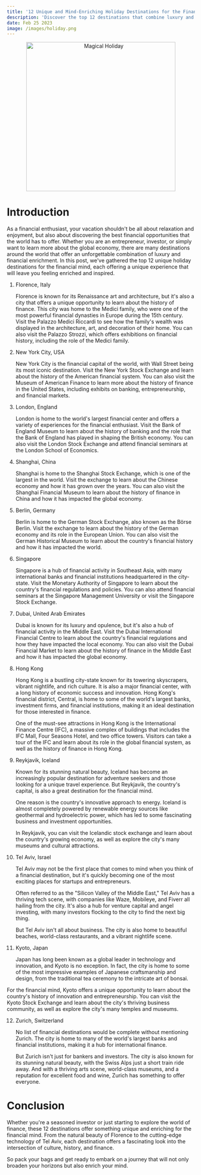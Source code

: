 ```yaml
---
title: '12 Unique and Mind-Enriching Holiday Destinations for the Financial Mind'
description: 'Discover the top 12 destinations that combine luxury and financial enrichment, perfect for those who want to combine their love of travel with their passion for finance'
date: Feb 25 2023
image: /images/holiday.png
---
```


<center>
  <img src="/images/holiday.png" alt="Magical Holiday" width="400" />
</center>

# Introduction

As a financial enthusiast, your vacation shouldn't be all about relaxation and enjoyment, but also about discovering the best financial opportunities that the world has to offer. Whether you are an entrepreneur, investor, or simply want to learn more about the global economy, there are many destinations around the world that offer an unforgettable combination of luxury and financial enrichment. In this post, we've gathered the top 12 unique holiday destinations for the financial mind, each offering a unique experience that will leave you feeling enriched and inspired.

1. Florence, Italy

   Florence is known for its Renaissance art and architecture, but it's also a city that offers a unique opportunity to learn about the history of finance. This city was home to the Medici family, who were one of the most powerful financial dynasties in Europe during the 15th century. Visit the Palazzo Medici Riccardi to see how the family's wealth was displayed in the architecture, art, and decoration of their home. You can also visit the Palazzo Strozzi, which offers exhibitions on financial history, including the role of the Medici family.

2. New York City, USA

   New York City is the financial capital of the world, with Wall Street being its most iconic destination. Visit the New York Stock Exchange and learn about the history of the American financial system. You can also visit the Museum of American Finance to learn more about the history of finance in the United States, including exhibits on banking, entrepreneurship, and financial markets.

3. London, England

   London is home to the world's largest financial center and offers a variety of experiences for the financial enthusiast. Visit the Bank of England Museum to learn about the history of banking and the role that the Bank of England has played in shaping the British economy. You can also visit the London Stock Exchange and attend financial seminars at the London School of Economics.

4. Shanghai, China

   Shanghai is home to the Shanghai Stock Exchange, which is one of the largest in the world. Visit the exchange to learn about the Chinese economy and how it has grown over the years. You can also visit the Shanghai Financial Museum to learn about the history of finance in China and how it has impacted the global economy.

5. Berlin, Germany

   Berlin is home to the German Stock Exchange, also known as the Börse Berlin. Visit the exchange to learn about the history of the German economy and its role in the European Union. You can also visit the German Historical Museum to learn about the country's financial history and how it has impacted the world.

6. Singapore

   Singapore is a hub of financial activity in Southeast Asia, with many international banks and financial institutions headquartered in the city-state. Visit the Monetary Authority of Singapore to learn about the country's financial regulations and policies. You can also attend financial seminars at the Singapore Management University or visit the Singapore Stock Exchange.

7. Dubai, United Arab Emirates

   Dubai is known for its luxury and opulence, but it's also a hub of financial activity in the Middle East. Visit the Dubai International Financial Centre to learn about the country's financial regulations and how they have impacted the local economy. You can also visit the Dubai Financial Market to learn about the history of finance in the Middle East and how it has impacted the global economy.

8. Hong Kong

   Hong Kong is a bustling city-state known for its towering skyscrapers, vibrant nightlife, and rich culture. It is also a major financial center, with a long history of economic success and innovation. Hong Kong's financial district, Central, is home to some of the world's largest banks, investment firms, and financial institutions, making it an ideal destination for those interested in finance.

   One of the must-see attractions in Hong Kong is the International Finance Centre (IFC), a massive complex of buildings that includes the IFC Mall, Four Seasons Hotel, and two office towers. Visitors can take a tour of the IFC and learn about its role in the global financial system, as well as the history of finance in Hong Kong.

9. Reykjavik, Iceland

   Known for its stunning natural beauty, Iceland has become an increasingly popular destination for adventure seekers and those looking for a unique travel experience. But Reykjavik, the country's capital, is also a great destination for the financial mind.

   One reason is the country's innovative approach to energy. Iceland is almost completely powered by renewable energy sources like geothermal and hydroelectric power, which has led to some fascinating business and investment opportunities.

   In Reykjavik, you can visit the Icelandic stock exchange and learn about the country's growing economy, as well as explore the city's many museums and cultural attractions.

10. Tel Aviv, Israel

    Tel Aviv may not be the first place that comes to mind when you think of a financial destination, but it's quickly becoming one of the most exciting places for startups and entrepreneurs.

    Often referred to as the "Silicon Valley of the Middle East," Tel Aviv has a thriving tech scene, with companies like Waze, Mobileye, and Fiverr all hailing from the city. It's also a hub for venture capital and angel investing, with many investors flocking to the city to find the next big thing.

    But Tel Aviv isn't all about business. The city is also home to beautiful beaches, world-class restaurants, and a vibrant nightlife scene.

11. Kyoto, Japan

    Japan has long been known as a global leader in technology and innovation, and Kyoto is no exception. In fact, the city is home to some of the most impressive examples of Japanese craftsmanship and design, from the traditional tea ceremony to the intricate art of bonsai.

For the financial mind, Kyoto offers a unique opportunity to learn about the country's history of innovation and entrepreneurship. You can visit the Kyoto Stock Exchange and learn about the city's thriving business community, as well as explore the city's many temples and museums.

12. Zurich, Switzerland

    No list of financial destinations would be complete without mentioning Zurich. The city is home to many of the world's largest banks and financial institutions, making it a hub for international finance.

    But Zurich isn't just for bankers and investors. The city is also known for its stunning natural beauty, with the Swiss Alps just a short train ride away. And with a thriving arts scene, world-class museums, and a reputation for excellent food and wine, Zurich has something to offer everyone.

# Conclusion

Whether you're a seasoned investor or just starting to explore the world of finance, these 12 destinations offer something unique and enriching for the financial mind. From the natural beauty of Florence to the cutting-edge technology of Tel Aviv, each destination offers a fascinating look into the intersection of culture, history, and finance.

So pack your bags and get ready to embark on a journey that will not only broaden your horizons but also enrich your mind.
